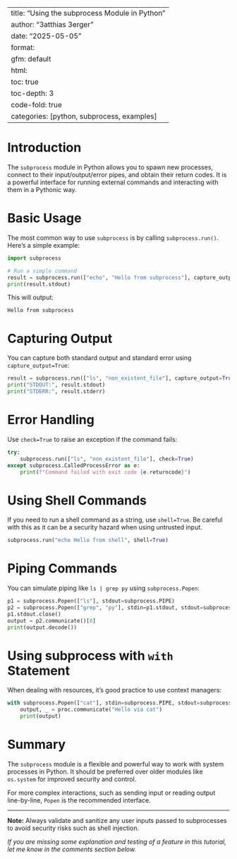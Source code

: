 
---
title: "Using the subprocess Module in Python"
author: "3atthias 3erger"
date: "2025-05-05"
format:
  gfm: default
  html:
    toc: true
    toc-depth: 3
    code-fold: true
categories: [python, subprocess, examples]
---

# Introduction

The `subprocess` module in Python allows you to spawn new processes, connect to their input/output/error pipes, and obtain their return codes. It is a powerful interface for running external commands and interacting with them in a Pythonic way.

# Basic Usage

The most common way to use `subprocess` is by calling `subprocess.run()`. Here's a simple example:

```python
import subprocess

# Run a simple command
result = subprocess.run(["echo", "Hello from subprocess"], capture_output=True, text=True)
print(result.stdout)
```

This will output:

```
Hello from subprocess
```

# Capturing Output

You can capture both standard output and standard error using `capture_output=True`:

```python
result = subprocess.run(["ls", "non_existent_file"], capture_output=True, text=True)
print("STDOUT:", result.stdout)
print("STDERR:", result.stderr)
```

# Error Handling

Use `check=True` to raise an exception if the command fails:

```python
try:
    subprocess.run(["ls", "non_existent_file"], check=True)
except subprocess.CalledProcessError as e:
    print(f"Command failed with exit code {e.returncode}")
```

# Using Shell Commands

If you need to run a shell command as a string, use `shell=True`. Be careful with this as it can be a security hazard when using untrusted input.

```python
subprocess.run("echo Hello from shell", shell=True)
```

# Piping Commands

You can simulate piping like `ls | grep py` using `subprocess.Popen`:

```python
p1 = subprocess.Popen(["ls"], stdout=subprocess.PIPE)
p2 = subprocess.Popen(["grep", "py"], stdin=p1.stdout, stdout=subprocess.PIPE)
p1.stdout.close()
output = p2.communicate()[0]
print(output.decode())
```

# Using subprocess with `with` Statement

When dealing with resources, it's good practice to use context managers:

```python
with subprocess.Popen(["cat"], stdin=subprocess.PIPE, stdout=subprocess.PIPE, text=True) as proc:
    output, _ = proc.communicate("Hello via cat")
    print(output)
```

# Summary

The `subprocess` module is a flexible and powerful way to work with system processes in Python. It should be preferred over older modules like `os.system` for improved security and control.

For more complex interactions, such as sending input or reading output line-by-line, `Popen` is the recommended interface.

---

**Note:** Always validate and sanitize any user inputs passed to subprocesses to avoid security risks such as shell injection.


_If you are missing some explanation and testing of a feature in this tutorial, let me know in the comments section below._
